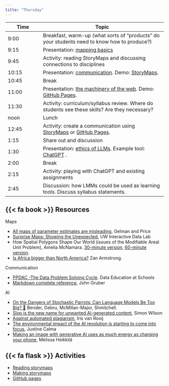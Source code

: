 ```yaml
---
title: "Thursday"
---
```


| Time  | Topic                                                                                                                           |
|----------------|--------------------------------------------------------|
| 9:00  | Breakfast, warm-up (what sorts of "products" do your students need to know how to produce?)                                     |
| 9:15  | Presentation: [mapping basics](slides/10_mapping_basics.pdf)                                                                    |
| 9:45  | Activity: reading StoryMaps and discussing connections to disciplines                                                           |
| 10:15 | Presentation: [communication](slides/11_communicate.pdf). Demo: [StoryMaps](making_storymaps.qmd).                              |
| 10:45 | Break                                                                                                                           |
| 11:00 | Presentation: [the machinery of the web](slides/12_machinery_of_the_web.pdf). Demo: [GitHub Pages](GitHubPages.qmd).            |
| 11:30 | Activity: curriculum/syllabus review. Where do students see these skills? Are they necessary?                                   |
| noon  | Lunch                                                                                                                           |
| 12:45 | Activity: create a communication using [StoryMaps](https://storymaps.arcgis.com/) or [GitHub Pages](https://pages.github.com/). |
| 1:15  | Share out and discussion                                                                                                        |
| 1:30  | Presentation: [ethics of LLMs](slides/13_why_not_AI.pdf). Example tool: [ChatGPT](https://chatgpt.com/) .                       |
| 2:00  | Break                                                                                                                           |
| 2:15  | Activity: playing with ChatGPT and existing assignments                                                                         |
| 2:45  | Discussion: how LMMs could be used as learning tools. Discuss syllabus statements.                                              |

## {{< fa book >}} Resources

Maps

-   [All maps of parameter estimates are misleading](http://www.stat.columbia.edu/~gelman/research/published/allmaps.pdf), Gelman and Price
-   [Surprise Maps: Showing the Unexpected](https://medium.com/@uwdata/surprise-maps-showing-the-unexpected-e92b67398865), UW Interactive Data Lab
-   How Spatial Polygons Shape Our World (issues of the Modifiable Areal Unit Problem), Amelia McNamara. [30-minute version](https://www.youtube.com/watch?v=wn5larsRHro), [60-minute version](https://www.youtube.com/watch?v=bjFzWElyD3o).
-   [Is Africa bigger than North America?](https://blocks.roadtolarissa.com/zanarmstrong/raw/caa2da1ea1558cdc3357/index.html) Zan Armstrong.

Communication

-   [PPDAC -The Data Problem Solving Cycle](https://dataschools.education/about-data-literacy/ppdac-the-data-problem-solving-cycle/). Data Education at Schools
-   [Markdown complete reference](https://daringfireball.net/projects/markdown/syntax), John Gruber

AI

-   [On the Dangers of Stochastic Parrots: Can Language Models Be Too Big? 🦜](https://dl.acm.org/doi/10.1145/3442188.3445922) Bender, Gebru, McMillan-Major, Shmitchell.
-   [Slop is the new name for unwanted AI-generated content](https://simonwillison.net/2024/May/8/slop/), Simon Wilson
-   [Against automated plagiarism](https://irisvanrooijcogsci.com/2022/12/29/against-automated-plagiarism/), Iris van Rooij
-   [The environmental impact of the AI revolution is starting to come into focus](https://www.theverge.com/2023/10/10/23911059/ai-climate-impact-google-openai-chatgpt-energy), Justine Calma
-   [Making an image with generative AI uses as much energy as charging your phone](https://www.technologyreview.com/2023/12/01/1084189/making-an-image-with-generative-ai-uses-as-much-energy-as-charging-your-phone/), Melissa Heikkilä

## {{< fa flask >}} Activities

-   [Reading storymaps](reading_storymaps.qmd)
-   [Making storymaps](making_storymaps.qmd)
-   [GitHub pages](GitHubPages.qmd)
